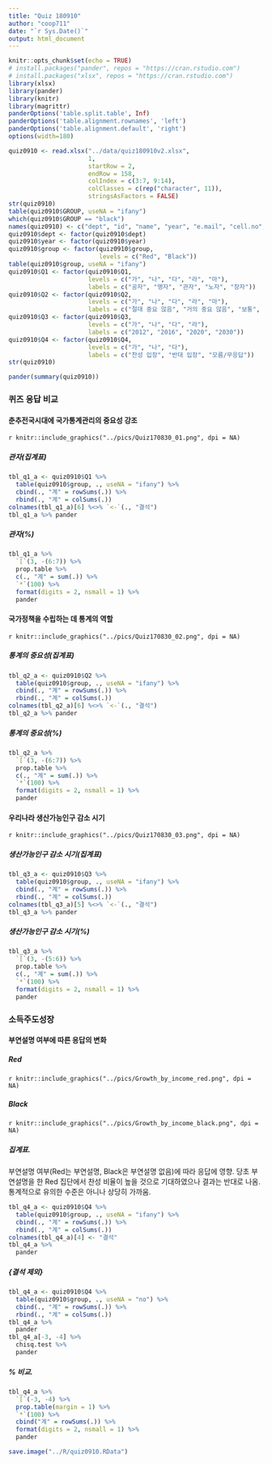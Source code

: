 ```yaml
---
title: "Quiz 180910"
author: "coop711"
date: "`r Sys.Date()`"
output: html_document
---
```


```r
knitr::opts_chunk$set(echo = TRUE)
# install.packages("pander", repos = "https://cran.rstudio.com")
# install.packages("xlsx", repos = "https://cran.rstudio.com")
library(xlsx)
library(pander)
library(knitr)
library(magrittr)
panderOptions('table.split.table', Inf)
panderOptions('table.alignment.rownames', 'left')
panderOptions('table.alignment.default', 'right')
options(width=180)
```

```r
quiz0910 <- read.xlsx("../data/quiz180910v2.xlsx", 
                      1, 
                      startRow = 2, 
                      endRow = 158, 
                      colIndex = c(3:7, 9:14), 
                      colClasses = c(rep("character", 11)), 
                      stringsAsFactors = FALSE)
str(quiz0910)
table(quiz0910$GROUP, useNA = "ifany")
which(quiz0910$GROUP == "black")
names(quiz0910) <- c("dept", "id", "name", "year", "e.mail", "cell.no", "Q1", "Q2", "Q3", "Q4", "group")
quiz0910$dept <- factor(quiz0910$dept)
quiz0910$year <- factor(quiz0910$year)
quiz0910$group <- factor(quiz0910$group, 
                         levels = c("Red", "Black"))
table(quiz0910$group, useNA = "ifany")
quiz0910$Q1 <- factor(quiz0910$Q1, 
                      levels = c("가", "나", "다", "라", "마"), 
                      labels = c("공자", "맹자", "관자", "노자", "장자"))
quiz0910$Q2 <- factor(quiz0910$Q2, 
                      levels = c("가", "나", "다", "라", "마"),  
                      labels = c("절대 중요 않음", "거의 중요 않음", "보통", "상당히 중요", "절대 중요"))
quiz0910$Q3 <- factor(quiz0910$Q3, 
                      levels = c("가", "나", "다", "라"), 
                      labels = c("2012", "2016", "2020", "2030"))
quiz0910$Q4 <- factor(quiz0910$Q4, 
                      levels = c("가", "나", "다"), 
                      labels = c("찬성 입장", "반대 입장", "모름/무응답"))
str(quiz0910)
```

```r
pander(summary(quiz0910))
```

### 퀴즈 응답 비교

#### 춘추전국시대에 국가통계관리의 중요성 강조

`r knitr::include_graphics("../pics/Quiz170830_01.png", dpi = NA)`

##### 관자(집계표)

```r
tbl_q1_a <- quiz0910$Q1 %>% 
  table(quiz0910$group, ., useNA = "ifany") %>%
  cbind(., "계" = rowSums(.)) %>%
  rbind(., "계" = colSums(.))
colnames(tbl_q1_a)[6] %<>% `<-`(., "결석")
tbl_q1_a %>% pander 
```

##### 관자(%)

```r
tbl_q1_a %>% 
  `[`(3, -(6:7)) %>%
  prop.table %>% 
  c(., "계" = sum(.)) %>%
  `*`(100) %>%
  format(digits = 2, nsmall = 1) %>%
  pander
```

#### 국가정책을 수립하는 데 통계의 역할

`r knitr::include_graphics("../pics/Quiz170830_02.png", dpi = NA)`

##### 통계의 중요성(집계표)

```r
tbl_q2_a <- quiz0910$Q2 %>% 
  table(quiz0910$group, ., useNA = "ifany") %>%
  cbind(., "계" = rowSums(.)) %>%
  rbind(., "계" = colSums(.))
colnames(tbl_q2_a)[6] %<>% `<-`(., "결석")
tbl_q2_a %>% pander 
```

##### 통계의 중요성(%)

```r
tbl_q2_a %>% 
  `[`(3, -(6:7)) %>%
  prop.table %>% 
  c(., "계" = sum(.)) %>%
  `*`(100) %>%
  format(digits = 2, nsmall = 1) %>%
  pander
```

#### 우리나라 생산가능인구 감소 시기

`r knitr::include_graphics("../pics/Quiz170830_03.png", dpi = NA)`

##### 생산가능인구 감소 시기(집계표)

```r
tbl_q3_a <- quiz0910$Q3 %>% 
  table(quiz0910$group, ., useNA = "ifany") %>%
  cbind(., "계" = rowSums(.)) %>%
  rbind(., "계" = colSums(.))
colnames(tbl_q3_a)[5] %<>% `<-`(., "결석")
tbl_q3_a %>% pander 
```

##### 생산가능인구 감소 시기(%)

```r
tbl_q3_a %>% 
  `[`(3, -(5:6)) %>%
  prop.table %>% 
  c(., "계" = sum(.)) %>%
  `*`(100) %>%
  format(digits = 2, nsmall = 1) %>%
  pander
```

### 소득주도성장

#### 부연설명 여부에 따른 응답의 변화

##### Red

`r knitr::include_graphics("../pics/Growth_by_income_red.png", dpi = NA)`

##### Black

`r knitr::include_graphics("../pics/Growth_by_income_black.png", dpi = NA)`


##### 집계표. 
부연설명 여부(Red는 부연설명, Black은 부연설명 없음)에 따라 응답에 영향. 당초 부연설명을 한 Red 집단에서 찬성 비율이 높을 것으로 기대하였으나 결과는 반대로 나옴. 통계적으로 유의한 수준은 아니나 상당히 가까움.

```r
tbl_q4_a <- quiz0910$Q4 %>%
  table(quiz0910$group, ., useNA = "ifany") %>%
  cbind(., "계" = rowSums(.)) %>%
  rbind(., "계" = colSums(.))
colnames(tbl_q4_a)[4] <- "결석"
tbl_q4_a %>% 
  pander
```

##### {결석 제외}

```r
tbl_q4_a <- quiz0910$Q4 %>%
  table(quiz0910$group, ., useNA = "no") %>%
  cbind(., "계" = rowSums(.)) %>%
  rbind(., "계" = colSums(.))
tbl_q4_a %>% 
  pander
tbl_q4_a[-3, -4] %>% 
  chisq.test %>%
  pander
```

##### % 비교.  

```r
tbl_q4_a %>% 
  `[`(-3, -4) %>%
  prop.table(margin = 1) %>%
  `*`(100) %>%
  cbind("계" = rowSums(.)) %>%
  format(digits = 2, nsmall = 1) %>%
  pander
```

```r
save.image("../R/quiz0910.RData")
```